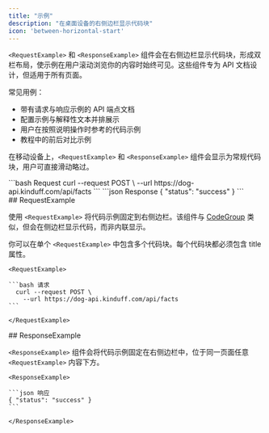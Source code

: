 ```yaml
---
title: "示例"
description: "在桌面设备的右侧边栏显示代码块"
icon: 'between-horizontal-start'
---
```


`<RequestExample>` 和 `<ResponseExample>` 组件会在右侧边栏显示代码块，形成双栏布局，使示例在用户滚动浏览你的内容时始终可见。这些组件专为 API 文档设计，但适用于所有页面。

常见用例：

* 带有请求与响应示例的 API 端点文档
* 配置示例与解释性文本并排展示
* 用户在按照说明操作时参考的代码示例
* 教程中的前后对比示例

在移动设备上，`<RequestExample>` 和 `<ResponseExample>` 组件会显示为常规代码块，用户可直接滑动略过。

<RequestExample>
  ```bash Request
    curl --request POST \
      --url https://dog-api.kinduff.com/api/facts
  ```
</RequestExample>

<ResponseExample>
  ```json Response
  { "status": "success" }
  ```
</ResponseExample>

<div id="requestexample">
  ## RequestExample
</div>

使用 `<RequestExample>` 将代码示例固定到右侧边栏。该组件与 [CodeGroup](/zh/components/code-groups) 类似，但会在侧边栏显示代码，而非内联显示。

你可以在单个 `<RequestExample>` 中包含多个代码块。每个代码块都必须包含 title 属性。

````mdx RequestExample
<RequestExample>

```bash 请求
  curl --request POST \
    --url https://dog-api.kinduff.com/api/facts
```

</RequestExample>
````

<div id="responseexample">
  ## ResponseExample
</div>

`<ResponseExample>` 组件会将代码示例固定在右侧边栏中，位于同一页面任意 `<RequestExample>` 内容下方。

````mdx ResponseExample
<ResponseExample>

```json 响应
{ "status": "success" }
```

</ResponseExample>
````
